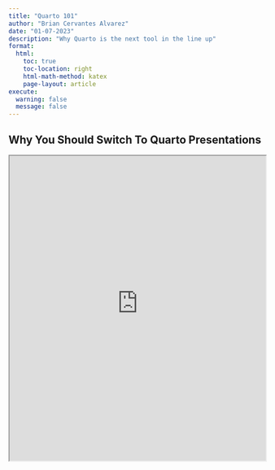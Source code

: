 ```yaml
---
title: "Quarto 101"
author: "Brian Cervantes Alvarez"
date: "01-07-2023"
description: "Why Quarto is the next tool in the line up"
format:
  html:
    toc: true
    toc-location: right
    html-math-method: katex
    page-layout: article
execute: 
  warning: false
  message: false
---
```


## Why You Should Switch To Quarto Presentations

<iframe src="https://bcervantesalvarez.github.io/Presentations/TeachingQuarto/#/title-slide" width="100%" height="600" allowfullscreen></iframe>
